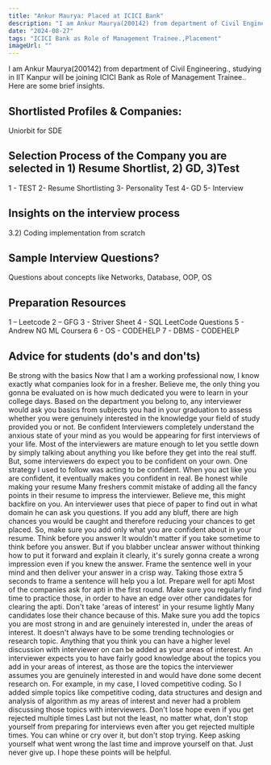 ```yaml
---
title: "Ankur Maurya: Placed at ICICI Bank"
description: "I am Ankur Maurya(200142) from department of Civil Engineering.: ICICI Bank as Role of Management Trainee."
date: "2024-08-27"
tags: "ICICI Bank as Role of Management Trainee.,Placement"
imageUrl: ""
---
```


I am Ankur Maurya(200142) from department of Civil Engineering., studying in IIT Kanpur will be joining ICICI Bank as Role of Management Trainee.. Here are some brief insights. 

## Shortlisted Profiles & Companies:
Uniorbit for SDE

## Selection Process of the Company you are selected in 1) Resume Shortlist, 2) GD, 3)Test
1 - TEST 2- Resume Shortlisting 3- Personality Test 4- GD 5- Interview

##  Insights on the interview process
3.2) Coding implementation from scratch

## Sample Interview Questions? 
Questions about concepts like Networks, Database, OOP, OS

## Preparation Resources
1 – Leetcode 2 – GFG 3 - Striver Sheet 4 - SQL LeetCode Questions 5 - Andrew NG ML Coursera 6 - OS - CODEHELP 7 - DBMS - CODEHELP

## Advice for students (do's and don'ts)
Be strong with the basics Now that I am a working professional now, I know exactly what companies look for in a fresher. Believe me, the only thing you gonna be evaluated on is how much dedicated you were to learn in your college days. Based on the department you belong to, any interviewer would ask you basics from subjects you had in your graduation to assess whether you were genuinely interested in the knowledge your field of study provided you or not. Be confident Interviewers completely understand the anxious state of your mind as you would be appearing for first interviews of your life. Most of the interviewers are mature enough to let you settle down by simply talking about anything you like before they get into the real stuff. But, some interviewers do expect you to be confident on your own. One strategy I used to follow was acting to be confident. When you act like you are confident, it eventually makes you confident in real. Be honest while making your resume Many freshers commit mistake of adding all the fancy points in their resume to impress the interviewer. Believe me, this might backfire on you. An interviewer uses that piece of paper to find out in what domain he can ask you questions. If you add any bluff, there are high chances you would be caught and therefore reducing your chances to get placed. So, make sure you add only what you are confident about in your resume. Think before you answer It wouldn't matter if you take sometime to think before you answer. But if you blabber unclear answer without thinking how to put it forward and explain it clearly, it's surely gonna create a wrong impression even if you knew the answer. Frame the sentence well in your mind and then deliver your answer in a crisp way. Taking those extra 5 seconds to frame a sentence will help you a lot. Prepare well for apti Most of the companies ask for apti in the first round. Make sure you regularly find time to practice those, in order to have an edge over other candidates for clearing the apti. Don't take 'areas of interest' in your resume lightly Many candidates lose their chance because of this. Make sure you add the topics you are most strong in and are genuinely interested in, under the areas of interest. It doesn't always have to be some trending technologies or research topic. Anything that you think you can have a higher level discussion with interviewer on can be added as your areas of interest. An interviewer expects you to have fairly good knowledge about the topics you add in your areas of interest, as those are the topics the interviewer assumes you are genuinely interested in and would have done some decent research on. For example, in my case, I loved competitive coding. So I added simple topics like competitive coding, data structures and design and analysis of algorithm as my areas of interest and never had a problem discussing those topics with interviewers. Don't lose hope even if you get rejected multiple times Last but not the least, no matter what, don't stop yourself from preparing for interviews even after you get rejected multiple times. You can whine or cry over it, but don't stop trying. Keep asking yourself what went wrong the last time and improve yourself on that. Just never give up. I hope these points will be helpful.

